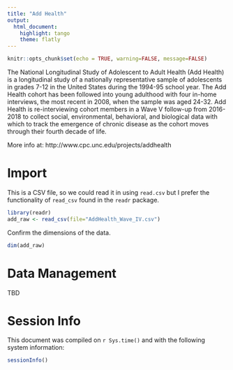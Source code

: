 ```yaml
---
title: "Add Health"
output: 
  html_document: 
    highlight: tango
    theme: flatly
---
```


```r
knitr::opts_chunk$set(echo = TRUE, warning=FALSE, message=FALSE)
```

The National Longitudinal Study of Adolescent to Adult Health (Add Health) is a longitudinal study of a nationally representative sample of adolescents in grades 7-12 in the United States during the 1994-95 school year. The Add Health cohort has been followed into young adulthood with four in-home interviews, the most recent in 2008, when the sample was aged 24-32. Add Health is re-interviewing cohort members in a Wave V follow-up from 2016-2018 to collect social, environmental, behavioral, and biological data with which to track the emergence of chronic disease as the cohort moves through their fourth decade of life.

More info at: http://www.cpc.unc.edu/projects/addhealth 

# Import
This is a CSV file, so we could read it in using `read.csv` but I prefer the functionality of `read_csv` found in the `readr` package. 
```r
library(readr)
add_raw <- read_csv(file="AddHealth_Wave_IV.csv")
```

Confirm the dimensions of the data. 
```r
dim(add_raw)
```
 
# Data Management
TBD

# Session Info
This document was compiled on `r Sys.time()` and with the following system information:
```r
sessionInfo()
```